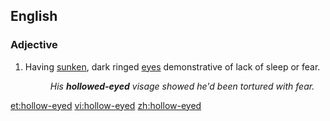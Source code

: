 ==English==

===Adjective===
{{en-adj}}

# Having [[sunken]], dark ringed [[eye]]s demonstrative of lack of sleep or fear.
#:''His '''hollowed-eyed''' visage showed he'd been tortured with fear.''

[[et:hollow-eyed]]
[[vi:hollow-eyed]]
[[zh:hollow-eyed]]